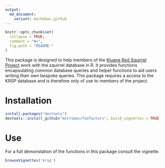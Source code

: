 ```yaml
---
output:
  md_document:
    variant: markdown_github
---
```


<!-- README.md is generated from README.rmd. Please edit that file -->

```r
knitr::opts_chunk$set(
  collapse = TRUE,
  comment = "#>",
  fig.path = "README-"
)
```

This package is designed to help members of the [Kluane Red Squirrel Project](http://redsquirrel.biology.ualberta.ca/) work with the squirrel database in R. It provides functions encapsulating common database queries and helper functions to aid users writing their own bespoke queries. This package requires a access to the KRSP database and is therefore only of use to members of the project.

# Installation

```r
install.packages("devtools")
devtools::install_github("mstrimas/foofactors", build_vignettes = TRUE)
```

# Use

For a full demonstation of the functions in this package consult the vignette.

```r
browseVignettes('krsp')
```
